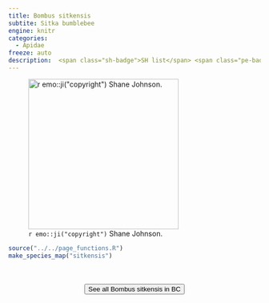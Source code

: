 ```yaml
---
title: Bombus sitkensis
subtite: Sitka bumblebee
engine: knitr
categories:
  - Apidae
freeze: auto
description:  <span class="sh-badge">SH list</span> <span class="pe-badge">PM Evidence</span> <span class="gali-badge">Galiano</span>
---
```

![`r emo::ji("copyright")` Shane Johnson.](https://inaturalist-open-data.s3.amazonaws.com/photos/313572103/large.jpeg){height=300}





```r
source("../../page_functions.R")
make_species_map("sitkensis")
```
<br><br>
<center>


<a href="https://inaturalist.ca/observations?place_id=7085&subview=map&taxon_id=142269"><button type="button" class="btn btn-secondary">See all Bombus sitkensis in BC <i class="fa-solid fa-arrow-up-right-from-square"></i> </button></a>
</center>
